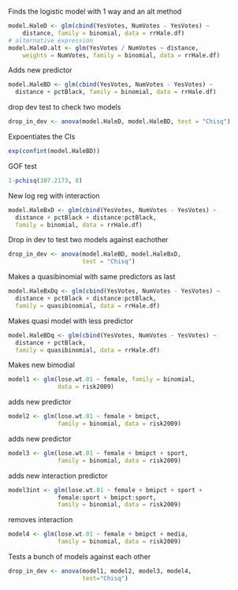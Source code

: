 

Finds the logistic model with 1 way and an alt method
```R
model.HaleD <- glm(cbind(YesVotes, NumVotes - YesVotes) ~
    distance, family = binomial, data = rrHale.df)
# alternative expression
model.HaleD.alt <- glm(YesVotes / NumVotes ~ distance, 
    weights = NumVotes, family = binomial, data = rrHale.df)
```


Adds new predictor
```R
model.HaleBD <- glm(cbind(YesVotes, NumVotes - YesVotes) ~
  distance + pctBlack, family = binomial, data = rrHale.df)
```


drop dev test to check two models
```R
drop_in_dev <- anova(model.HaleD, model.HaleBD, test = "Chisq")
```


Expoentiates the CIs
```R
exp(confint(model.HaleBD))
```


GOF test
```R
1-pchisq(307.2173, 8) 
```



New log reg with interaction
```R
model.HaleBxD <- glm(cbind(YesVotes, NumVotes - YesVotes) ~
  distance + pctBlack + distance:pctBlack, 
  family = binomial, data = rrHale.df)
```


Drop in dev to test two models against eachother
```R
drop_in_dev <- anova(model.HaleBD, model.HaleBxD, 
                     test = "Chisq")
````



Makes a quasibinomial with same predictors as last
```R
model.HaleBxDq <- glm(cbind(YesVotes, NumVotes - YesVotes) ~
  distance + pctBlack + distance:pctBlack, 
  family = quasibinomial, data = rrHale.df)
```



Makes quasi model with less predictor
```R
model.HaleBDq <- glm(cbind(YesVotes, NumVotes - YesVotes) ~
  distance + pctBlack, 
  family = quasibinomial, data = rrHale.df)
```


Makes new bimodial
```R
model1 <- glm(lose.wt.01 ~ female, family = binomial, 
              data = risk2009)
```


adds new predictor
```R
model2 <- glm(lose.wt.01 ~ female + bmipct, 
              family = binomial, data = risk2009)
```

adds new predictor
```R
model3 <- glm(lose.wt.01 ~ female + bmipct + sport, 
              family = binomial, data = risk2009)
```

adds new interaction predictor
```R
model3int <- glm(lose.wt.01 ~ female + bmipct + sport +
              female:sport + bmipct:sport, 
              family = binomial, data = risk2009)
```

removes interaction
```R
model4 <- glm(lose.wt.01 ~ female + bmipct + media, 
              family = binomial, data = risk2009)
```

Tests a bunch of models against each other
```R
drop_in_dev <- anova(model1, model2, model3, model4,
                     test="Chisq")
```


